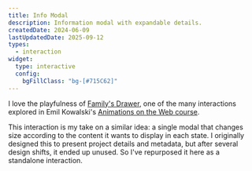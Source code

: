 ```yaml
---
title: Info Modal
description: Information modal with expandable details.
createdDate: 2024-06-09
lastUpdatedDate: 2025-09-12
types:
  - interaction
widget:
  type: interactive
  config:
    bgFillClass: "bg-[#715C62]"
---
```


I love the playfulness of [Family's Drawer](https://emilkowal.ski/ui/family-tray-system), one of the many interactions explored in Emil Kowalski's [Animations on the Web course](https://animations.dev).

This interaction is my take on a similar idea: a single modal that changes size according to the content it wants to display in each state. I originally designed this to present project details and metadata, but after several design shifts, it ended up unused. So I've repurposed it here as a standalone interaction.
